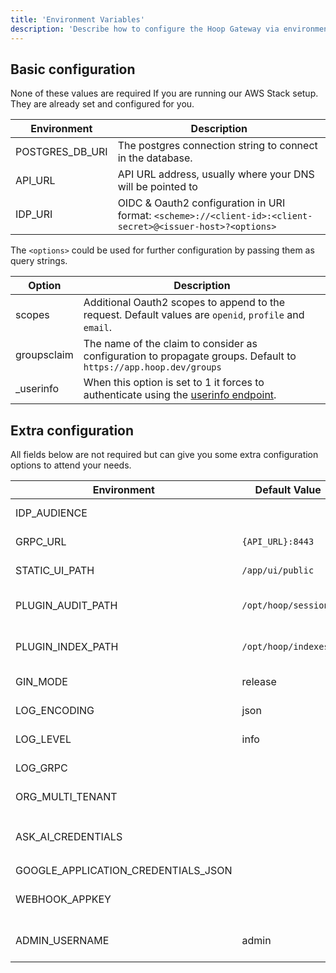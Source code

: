 ```yaml
---
title: 'Environment Variables'
description: 'Describe how to configure the Hoop Gateway via environment variables'
---
```


## Basic configuration

<Note>
  None of these values are required If you are running our AWS Stack setup.
  They are already set and configured for you.
</Note>

| Environment     | Description |
| --------------- |-------------
| POSTGRES_DB_URI | The postgres connection string to connect in the database. |
| API_URL         | API URL address, usually where your DNS will be pointed to |
| IDP_URI         | OIDC & Oauth2 configuration in URI format: `<scheme>://<client-id>:<client-secret>@<issuer-host>?<options>` |

The `<options>` could be used for further configuration by passing them as query strings.

| Option     | Description |
| --------------- |-------------
| scopes | Additional Oauth2 scopes to append to the request. Default values are `openid`, `profile` and `email`. |
| groupsclaim | The name of the claim to consider as configuration to propagate groups. Default to `https://app.hoop.dev/groups` |
| _userinfo | When this option is set to 1 it forces to authenticate using the [userinfo endpoint](https://openid.net/specs/openid-connect-core-1_0.html#UserInfo). |


## Extra configuration

All fields below are not required but can give you some extra configuration options to attend your needs.

| Environment                         | Default Value        | Description |
| ----------------------------------- | -------------------- |-------------
| IDP_AUDIENCE                        |                      | Identity Provider Audience (Oauth2) |
| GRPC_URL                            | `{API_URL}:8443`     | The gRPC URL to advertise to clients. |
| STATIC_UI_PATH                      | `/app/ui/public`     | The path where the UI assets resides |
| PLUGIN_AUDIT_PATH                   | `/opt/hoop/sessions` | The path where the temporary sessions are stored |
| PLUGIN_INDEX_PATH                   | `/opt/hoop/indexes`  | The path where the temporary indexes are stored |
| GIN_MODE                            | release              | Turn on (debug) logging of routes |
| LOG_ENCODING                        | json                 | The encoding of output logs (console) |
| LOG_LEVEL                           | info                 | The verbosity of logs (debug,info,warn,error) |
| LOG_GRPC                            |                      | "1" enables logging gRPC protocol |
| ORG_MULTI_TENANT                    |                      | Enable organization multi-tenancy |
| ASK_AI_CREDENTIALS                  |                      | The ChatGPT credentials in URL format: `<scheme>://_:<apikey>@<api-host>` |
| GOOGLE_APPLICATION_CREDENTIALS_JSON |                      | GCP DLP credentials |
| WEBHOOK_APPKEY                      |                      | The application key to send messages to the webhook provider. |
| ADMIN_USERNAME                      | admin                | Changes the name of the group to act as the admin role |
